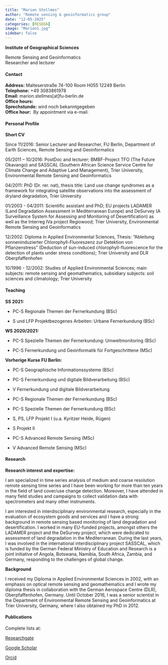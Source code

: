 ---
title: "Marion Stellmes"
author: "Remote sensing & geoinformatics group"
date: "12-05-2025"
categories: [RESEDA]
image: "Marion1.jpg"
sidebar: false
---

**Institute of Geographical Sciences**\

Remote Sensing and Geoinformatics\
Researcher and lecturer

::: panel-tabset
#### Contact

**Address:** Malteserstraße 74-100 Room H055 12249 Berlin\
**Telephone:** +49 3083861978\
**Email:** marion.stellmes\[at\]fu-berlin.de\
**Office hours:**\
**Sprechstunde:** wird noch bekanntgegeben\
**Office hour:**  By appointment via e-mail.

#### Personal Profile

**Short CV**

Since 11/2016: Senior Lecturer and Researcher, FU Berlin, Department of Earth Sciences, Remote Sensing and Geoinformatics

05/2011 – 10/2016: PostDoc and lecturer; BMBF-Project TFO (The Future Okavango) and SASSCAL (Southern African Science Service Centre for Climate Change and Adaptive Land Management), Trier University, Environmental Remote Sensing and Geoinformatics

04/2011: PhD (Dr. rer. nat), thesis title: Land use change syndromes as a framework for integrating satellite observations into the assessment of dryland degradation, Trier University

01/2003 - 04/2011: Scientific assistant and PhD; EU projects LADAMER (Land Degradation Assessment in Mediterranean Europe) and DeSurvey (A Surveillance System for Assessing and Monitoring of Desertification) as well as the Interreg IVa project Regiowood; Trier University, Environmental Remote Sensing and Geoinformatics

12/2002: Diploma in Applied Environmental Sciences, Thesis: “Ableitung sonneninduzierter Chlorophyll-Fluoreszenz zur Detektion von Pflanzenstress” (Deduction of sun-induced chlorophyll-fluorescence for the detection of plants under stress conditions); Trier University and DLR Oberpfaffenhofen

10/1996 - 12/2002: Studies of Applied Environmental Sciences; main subjects: remote sensing and geomathematics, subsidiary subjects: soil sciences and climatology; Trier University

#### Teaching

**SS 2021:**

-   PC-S Regionale Themen der Fernerkundung (BSc)

-   S und LFP Projektbezogenes Arbeiten: Urbane Fernerkundung (BSc)

**WS 2020/2021:**

-   PC-S Spezielle Themen der Fernerkundung: Umweltmonitoring (BSc)

-   PC-S Fernerkundung und Geoinformatik für Fortgeschrittene (MSc)

**Vorherige Kurse FU Berlin:**\

-   PC-S Geographische Informationssysteme (BSc)

-   PC-S Fernerkundung und digitale Bildverarbeitung (BSc)

-   V Fernerkundung und digitale Bildverarbeitung 

-   PC-S Regionale Themen der Fernerkundung (BSc) 

-   PC-S Spezielle Themen der Fernerkundung (BSc) 

-   S, PS, LFP Projekt I (u.a. Kyritzer Heide, Rügen) 

-   S Projekt II 

-   PC-S Advanced Remote Sensing (MSc) 

-   V Advanced Remote Sensing (MSc)

#### Research

**Research interest and expertise:**

I am specialized in time series analysis of medium and coarse resolution remote sensing time series and I have been working for more than ten years in the field of land cover/use change detection. Moreover, I have attended in many field studies and campaigns to collect validation data with spectrometers and many other instruments.

I am interested in interdisciplinary environmental research, especially in the evaluation of ecosystem goods and services and I have a strong background in remote sensing based monitoring of land degradation and desertification. I worked in many EU-funded projects, amongst others the LADAMER project and the DeSurvey project, which were dedicated to assessment of land degradation in the Mediterranean. During the last years, I was involved in the international interdisciplinary project SASSCAL, which is funded by the German Federal Ministry of Education and Research is a joint initiative of Angola, Botswana, Namibia, South Africa, Zambia, and Germany, responding to the challenges of global change.

**Background**

I received my Diploma in Applied Environmental Sciences in 2002, with an emphasis on optical remote sensing and geomathematics and I wrote my diploma thesis in collaboration with the German Aerospace Centre (DLR), Oberpfaffenhofen, Germany. Until October 2016, I was a senior scientist in the Department of Environmental Remote Sensing and Geoinformatics at Trier University, Germany, where I also obtained my PhD in 2012.

#### Publications

Complete lists at:

[Researchgate](https://www.researchgate.net/profile/Marion-Stellmes)\

[Google Scholar](https://scholar.google.de/citations?user=ODMRtfgAAAAJ&hl=de)\

[Orcid](https://orcid.org/0000-0001-7325-6152)\
:::
